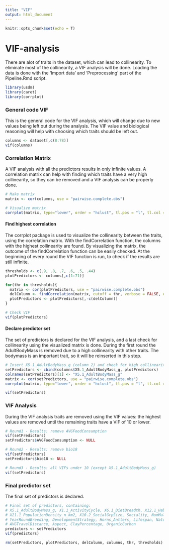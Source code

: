 ```yaml
---
title: "VIF"
output: html_document
---
```


```r
knitr::opts_chunk$set(echo = T)
```

# VIF-analysis

There are alot of traits in the dataset, which can lead to collinearity. To eliminate most of
the collinearity, a VIF analysis will be done. Loading the data is done with the 'Import data' 
and 'Preprocessing' part of the Pipeline.Rmd script.

```r
library(usdm)
library(caret)
library(corrplot)
```


### General code VIF

This is the general code for the VIF analysis, which will change due to new values being left out during
the analysis. The VIF value and biological reasoning will help with choosing which traits should be left
out.

```r
columns <- dataset[,c(8:78)]
vif(columns)
```


### Correlation Matrix

A VIF analysis with all the predictors results in only infinite values. A correlation matrix can help
with finding which traits have a very high collinearity, so they can be removed and a VIF analysis 
can be properly done.

```r
# Make matrix
matrix <- cor(columns, use = "pairwise.complete.obs")

# Visualize matrix
corrplot(matrix, type="lower", order = "hclust", tl.pos = "l", tl.col = "black", tl.cex = 0.6)
```


#### Find highest correlation

The corrplot package is used to visualize the collinearity between the traits, using the 
correlation matrix. With the findCorrelation function, the columns with the highest collinearity are 
found. By visualizing the matrix, the outcome of the findCorrelation function can be easily checked. 
At the beginning of every round the VIF function is run, to check if the results are still infinite.

```r
thresholds <- c(.9, .8, .7, .6, .5, .44)
plotPredictors <- columns[,c(1:71)]

for(thr in thresholds){
  matrix <- cor(plotPredictors, use = "pairwise.complete.obs")
  delColumn <- findCorrelation(matrix, cutoff = thr, verbose = FALSE, exact=FALSE)
  plotPredictors <- plotPredictors[,-c(delColumn)]
}

# Check VIF
vif(plotPredictors)
```


#### Declare predictor set

The set of predictors is declared for the VIF analysis, and a last check for collinearity using the
visualized matrix is done. During the first round the AdultBodyMass is removed due to a high collinearity
with other traits. The bodymass is an important trait, so it will be reinserted in this step.

``` r
# Insert X5.1_AdultBodyMass_g (column 2) and check for high collinearity
setPredictors <- cbind(columns$X5.1_AdultBodyMass_g, plotPredictors)
colnames(setPredictors)[1] <- "X5.1_AdultBodyMass_g"
matrix <- cor(setPredictors, use = "pairwise.complete.obs")
corrplot(matrix, type="lower", order = "hclust", tl.pos = "l", tl.col = "black", tl.cex = 0.7)

vif(setPredictors)
```


### VIF Analysis

During the VIF analysis traits are removed using the VIF values: the highest values are removed until the
remaining traits have a VIF of 10 or lower.

```r
# Round1 - Results: remove AVGFoodConsumption
vif(setPredictors)
setPredictors$AVGFoodConsumption <- NULL

# Round2 - Results: remove bio18
vif(setPredictors)
setPredictors$bio18 <- NULL

# Round3 - Results: all VIFs under 10 (except X5.1_AdultBodyMass_g)
vif(setPredictors)
```


### Final predictor set

The final set of predictors is declared.

```r
# Final set of predictors, containing:
# X5.1_AdultBodyMass_g, X1.1_ActivityCycle, X6.1_DietBreadth, X12.1_HabitatBreadth, X15.1_LitterSize, 
# X21.1_PopulationDensity_n_km2, X10.2_SocialGrpSize, Sociality, NumMales, MatingSystem, 
# YearRoundBreeding, DevelopmentStrategy, Horns_Antlers, Lifespan, NaturalPredators, AVGMovingSpeed, 
# AVGTravelDistance, Aspect, ClayPercentage, OrganicCarbon
predictors <- setPredictors
vif(predictors)
```


```r
rm(setPredictors, plotPredictors, delColumn, columns, thr, thresholds)
```


